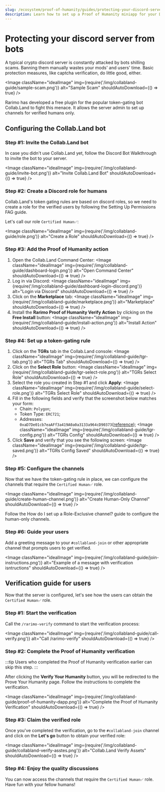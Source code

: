 ```yaml
---
slug: /ecosystem/proof-of-humanity/guides/protecting-your-discord-server-from-bots-with-proof-of-humanity-and-collab-land
description: Learn how to set up a Proof of Humanity miniapp for your Discord server and channels for verified humans only.
---
```


# Protecting your discord server from bots

A typical crypto discord server is constantly attacked by bots shilling scams. Banning them manually wastes your mods' and users' time. Basic protection measures, like captcha verification, do little good, either.

<Image className="idealImage" img={require('/img/collabland-guide/sample-scam.png')} alt="Sample Scam" shouldAutoDownload={() => true} />

Rarimo has developed a free plugin for the popular token-gating bot <OutLink href="https://www.collab.land/">Collab.Land</OutLink> to fight this menace. It allows the server admin to set up channels for verified humans only.

## Configuring the Collab.Land bot

### Step #1: Invite the Collab.Land bot

In case you didn't use Collab.Land yet, follow the <OutLink href="https://collabland.freshdesk.com/support/solutions/articles/70000036689-discord-bot-walkthrough">Discord Bot Walkthrough</OutLink> to invite the bot to your server.

<Image className="idealImage" img={require('/img/collabland-guide/invite-bot.png')} alt="Invite Collab.Land Bot" shouldAutoDownload={() => true} />

### Step #2: Create a Discord role for humans

Collab.Land's token gating rules are based on discord roles, so we need to create a role for the verified users by following the <OutLink href="https://support.discord.com/hc/en-us/articles/206029707-Setting-Up-Permissions-FAQ#h_01FFTVYQ38W9TVCTM6YZHZXFFA">Setting Up Permissions FAG</OutLink> guide.

Let's call our role `Certified Human✅`:

<Image className="idealImage" img={require('/img/collabland-guide/role.png')} alt="Create a Role" shouldAutoDownload={() => true} />

### Step #3: Add the Proof of Humanity action

1. Open the <OutLink href="https://cc.collab.land/login">Collab.Land Command Center</OutLink>:
   <Image className="idealImage" img={require('/img/collabland-guide/dashboard-login.png')} alt="Open Command Center" shouldAutoDownload={() => true} />
1. Log in via Discord:
   <Image className="idealImage" img={require('/img/collabland-guide/dashboard-login-discord.png')} alt="Login via Discord" shouldAutoDownload={() => true} />
1. Click on the **Marketplace** tab:
   <Image className="idealImage" img={require('/img/collabland-guide/marketplace.png')} alt="Marketplace" shouldAutoDownload={() => true} />
1. Install the **Rarimo Proof of Humanity Verify Action** by clicking on the **Free Install** button:
   <Image className="idealImage" img={require('/img/collabland-guide/install-action.png')} alt="Install Action" shouldAutoDownload={() => true} />

### Step #4: Set up a token-gating rule

1. Click on the **TGRs** tab in the Collab.Land console:
   <Image className="idealImage" img={require('/img/collabland-guide/tgr-tab.png')} alt="TGRs Tab" shouldAutoDownload={() => true} />
1. Click on the **Select Role** button:
   <Image className="idealImage" img={require('/img/collabland-guide/tgr-select-role.png')} alt="TGRs Select Role" shouldAutoDownload={() => true} />
1. Select the role you created in Step #1 and click **Apply**:
   <Image className="idealImage" img={require('/img/collabland-guide/select-role.png')} alt="TGRs Select Role" shouldAutoDownload={() => true} />
1. Fill in the following fields and verify that the screenshot below matches your form:
   - Chain: `Polygon`;
   - Token Type: `ERC721`;
   - Addresses: `0xaD7De01cb7eaAFf3a419A0a0a3133a964cD90373`([reference](/ecosystem/proof-of-humanity/smart-contracts-reference#deployments));
     <Image className="idealImage" img={require('/img/collabland-guide/tgr-config.png')} alt="TGRs Config" shouldAutoDownload={() => true} />
1. Click **Save** and verify that you see the following screen:
   <Image className="idealImage" img={require('/img/collabland-guide/tgr-saved.png')} alt="TGRs Config Saved" shouldAutoDownload={() => true} />

### Step #5: Configure the channels

Now that we have the token-gating rule in place, we can configure the channels that require the `Certified Human✅` role.

<Image className="idealImage" img={require('/img/collabland-guide/create-human-channel.png')} alt="Create Human-Only Channel" shouldAutoDownload={() => true} />

Follow the <OutLink href="https://support.discord.com/hc/en-us/articles/206143877-How-do-I-set-up-a-Role-Exclusive-channel-#:~:text=Click%20on%20the%20%22%2B%22%20icon,have%20access%20to%20this%20channel!">How do I set up a Role-Exclusive channel?</OutLink> guide to configure the human-only channels.

### Step #6: Guide your users

Add a greeting message to your `#collabland-join` or other appropriate channel that prompts users to get verified.

<Image className="idealImage" img={require('/img/collabland-guide/join-instructions.png')} alt="Example of a message with verification isntructions" shouldAutoDownload={() => true} />

## Verification guide for users

Now that the server is configured, let's see how the users can obtain the `Certified Human✅` role.

### Step #1: Start the verification

Call the `/rarimo-verify` command to start the verification process:

<Image className="idealImage" img={require('/img/collabland-guide/call-verify.png')} alt="Call /rarimo-verify" shouldAutoDownload={() => true} />

### Step #2: Complete the Proof of Humanity verification

:::tip
Users who completed the Proof of Humanity verification earlier can skip this step.
:::

After clicking the **Verify Your Humanity** button, you will be redirected to the <OutLink href="https://robotornot.rarimo.com">Prove Your Humanity</OutLink> page. Follow the instructions to complete the verification.

<Image className="idealImage" img={require('/img/collabland-guide/proof-of-humanity-dapp.png')} alt="Complete the Proof of Humanity Verification" shouldAutoDownload={() => true} />

### Step #3: Claim the verified role

Once you've completed the verification, go to the `#collabland-join` channel and click on the **Let's go** button to obtain your verified role:

<Image className="idealImage" img={require('/img/collabland-guide/collabland-verify-asstes.png')} alt="Collab.Land Verify Assets" shouldAutoDownload={() => true} />

### Step #4: Enjoy the quality discussions

You can now access the channels that require the `Certified Human✅` role. Have fun with your fellow humans!
